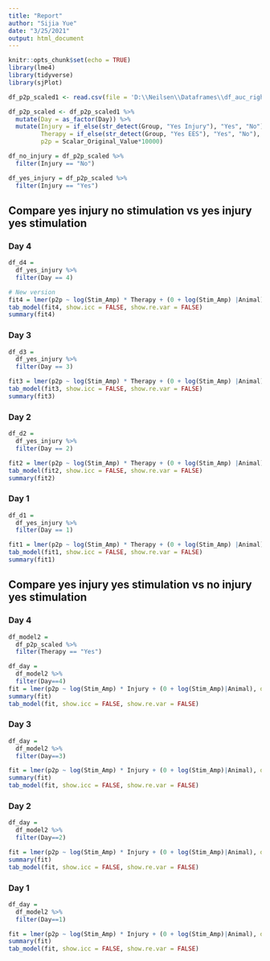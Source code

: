 ```yaml
---
title: "Report"
author: "Sijia Yue"
date: "3/25/2021"
output: html_document
---
```


```r
knitr::opts_chunk$set(echo = TRUE)
library(lme4)
library(tidyverse)
library(sjPlot)

df_p2p_scaled1 <- read.csv(file = 'D:\\Neilsen\\Dataframes\\df_auc_right.csv')

df_p2p_scaled <- df_p2p_scaled1 %>%
  mutate(Day = as_factor(Day)) %>% 
  mutate(Injury = if_else(str_detect(Group, "Yes Injury"), "Yes", "No"),
         Therapy = if_else(str_detect(Group, "Yes EES"), "Yes", "No"),
         p2p = Scalar_Original_Value*10000) 

df_no_injury = df_p2p_scaled %>% 
  filter(Injury == "No")

df_yes_injury = df_p2p_scaled %>% 
  filter(Injury == "Yes")
```

## Compare yes injury no stimulation vs yes injury yes stimulation

### Day 4
```r
df_d4 = 
  df_yes_injury %>% 
  filter(Day == 4)

# New version
fit4 = lmer(p2p ~ log(Stim_Amp) * Therapy + (0 + log(Stim_Amp) |Animal), data=df_d4, REML = F)
tab_model(fit4, show.icc = FALSE, show.re.var = FALSE)
summary(fit4)
```

### Day 3
```r
df_d3 = 
  df_yes_injury %>% 
  filter(Day == 3)

fit3 = lmer(p2p ~ log(Stim_Amp) * Therapy + (0 + log(Stim_Amp) |Animal), data=df_d3)
tab_model(fit3, show.icc = FALSE, show.re.var = FALSE)
summary(fit3)
```

### Day 2
```r
df_d2 = 
  df_yes_injury %>% 
  filter(Day == 2)

fit2 = lmer(p2p ~ log(Stim_Amp) * Therapy + (0 + log(Stim_Amp) |Animal), data=df_d2)
tab_model(fit2, show.icc = FALSE, show.re.var = FALSE)
summary(fit2)
```

### Day 1
```r
df_d1 = 
  df_yes_injury %>% 
  filter(Day == 1)

fit1 = lmer(p2p ~ log(Stim_Amp) * Therapy + (0 + log(Stim_Amp) |Animal), data=df_d1)
tab_model(fit1, show.icc = FALSE, show.re.var = FALSE)
summary(fit1)
```

## Compare yes injury yes stimulation vs no injury yes stimulation

### Day 4
```r
df_model2 = 
  df_p2p_scaled %>% 
  filter(Therapy == "Yes")

df_day = 
  df_model2 %>% 
  filter(Day==4)
fit = lmer(p2p ~ log(Stim_Amp) * Injury + (0 + log(Stim_Amp)|Animal), data=df_day)
summary(fit)
tab_model(fit, show.icc = FALSE, show.re.var = FALSE)
```

### Day 3
```r
df_day = 
  df_model2 %>% 
  filter(Day==3)

fit = lmer(p2p ~ log(Stim_Amp) * Injury + (0 + log(Stim_Amp)|Animal), data=df_day)
summary(fit)
tab_model(fit, show.icc = FALSE, show.re.var = FALSE)
```

### Day 2
```r
df_day = 
  df_model2 %>% 
  filter(Day==2)

fit = lmer(p2p ~ log(Stim_Amp) * Injury + (0 + log(Stim_Amp)|Animal), data=df_day)
summary(fit)
tab_model(fit, show.icc = FALSE, show.re.var = FALSE)
```

### Day 1
```r
df_day = 
  df_model2 %>% 
  filter(Day==1)

fit = lmer(p2p ~ log(Stim_Amp) * Injury + (0 + log(Stim_Amp)|Animal), data=df_day)
summary(fit)
tab_model(fit, show.icc = FALSE, show.re.var = FALSE)
```

